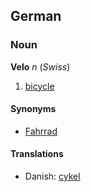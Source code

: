 ==German==
===Noun===
'''Velo''' ''n'' (''Swiss'')

# [[bicycle]]

====Synonyms====
*[[Fahrrad]]

====Translations====
*Danish: [[cykel]]